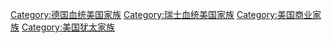 {{cat main}}
{{Commons cat|Guggenheim family}}

[[Category:德国血统美国家族|Category:德国血统美国家族]]
[[Category:瑞士血统美国家族|Category:瑞士血统美国家族]]
[[Category:美国商业家族|Category:美国商业家族]]
[[Category:美国犹太家族|Category:美国犹太家族]]